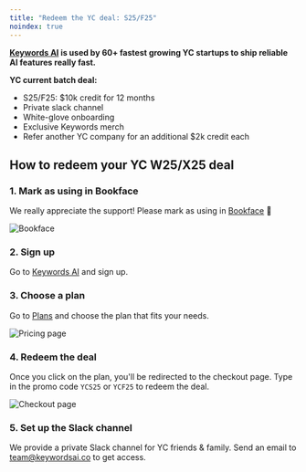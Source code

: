 ```yaml
---
title: "Redeem the YC deal: S25/F25"
noindex: true
---
```

**[Keywords AI](https://www.keywordsai.co) is used by 60+ fastest growing YC startups to ship reliable AI features really fast.**

**YC current batch deal:**

- S25/F25: $10k credit for 12 months
- Private slack channel
- White-glove onboarding
- Exclusive Keywords merch
- Refer another YC company for an additional $2k credit each

## How to redeem your YC W25/X25 deal

### 1. Mark as using in Bookface
We really appreciate the support! Please mark as using in [Bookface](https://bookface.ycombinator.com/deals/2541?query=key) 🙏
<Frame>
<img src="https://keywordsai-static.s3.us-east-1.amazonaws.com/docs/ops/bookface.png" alt="Bookface" />
</Frame>

### 2. Sign up
Go to [Keywords AI](https://www.keywordsai.co) and sign up.

### 3. Choose a plan
Go to [Plans](https://platform.keywordsai.co/platform/api/plans) and choose the plan that fits your needs.

<Frame>
<img src="https://keywordsai-static.s3.us-east-1.amazonaws.com/docs/ops/keywords-pricing.png" alt="Pricing page" />
</Frame>

### 4. Redeem the deal
Once you click on the plan, you'll be redirected to the checkout page. Type in the promo code `YCS25` or `YCF25` to redeem the deal.

<Frame>
<img src="https://keywordsai-static.s3.us-east-1.amazonaws.com/docs/ops/stripe.png" alt="Checkout page" />
</Frame>

### 5. Set up the Slack channel
We provide a private Slack channel for YC friends & family. Send an email to [team@keywordsai.co](mailto:team@keywordsai.co) to get access.
